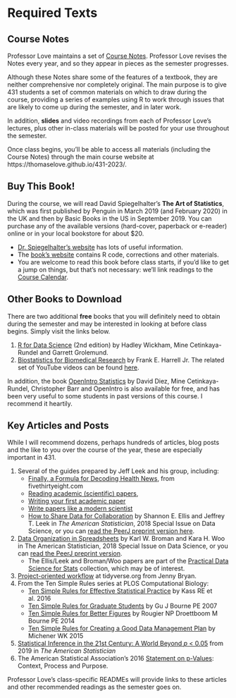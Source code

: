 # Required Texts {#sec-requiredtexts}

## Course Notes

Professor Love maintains a set of [Course Notes](https://thomaselove.github.io/431-notes/). Professor Love revises the Notes every year, and so they appear in pieces as the semester progresses.

Although these Notes share some of the features of a textbook, they are neither comprehensive nor completely original. The main purpose is to give 431 students a set of common materials on which to draw during the course, providing a series of examples using R to work through issues that are likely to come up during the semester, and in later work. 

In addition, **slides** and video recordings from each of Professor Love's lectures, plus other in-class materials will be posted for your use throughout the semester.

Once class begins, you'll be able to access all materials (including the Course Notes) through the main course website at https://thomaselove.github.io/431-2023/.

## Buy This Book!

During the course, we will read David Spiegelhalter's **The Art of Statistics**, which was first published by Penguin in March 2019 (and February 2020) in the UK and then by Basic Books in the US in September 2019. You can purchase any of the available versions (hard-cover, paperback or e-reader) online or in your local bookstore for about $20.

- [Dr. Spiegelhalter's website](http://www.statslab.cam.ac.uk/~david/) has lots of useful information.
- The [book's website](https://dspiegel29.github.io/ArtofStatistics/) contains R code, corrections and other materials.
- You are welcome to read this book before class starts, if you'd like to get a jump on things, but that's not necessary: we'll link readings to the [Course Calendar](https://thomaselove.github.io/431-2023/calendar.html).

## Other Books to Download

There are two additional **free** books that you will definitely need to obtain during the semester and may be interested in looking at before class begins. Simply visit the links below.

1. [R for Data Science](https://r4ds.hadley.nz/) (2nd edition) by Hadley Wickham, Mine Cetinkaya-Rundel and Garrett Grolemund.
2. [Biostatistics for Biomedical Research](https://hbiostat.org/bbr/) by Frank E. Harrell Jr. The related set of YouTube videos can be found [here](https://www.youtube.com/channel/UC-o_ZZ0tuFUYn8e8rf-QURA).

In addition, the book [OpenIntro Statistics](https://www.openintro.org/book/os/) by David Diez, Mine Cetinkaya-Rundel, Christopher Barr and OpenIntro is also available for free, and has been very useful to some students in past versions of this course. I recommend it heartily.

## Key Articles and Posts

While I will recommend dozens, perhaps hundreds of articles, blog posts and the like to you over the course of the year, these are especially important in 431.

1. Several of the guides prepared by Jeff Leek and his group, including:
    + [Finally, a Formula for Decoding Health News](https://fivethirtyeight.com/features/a-formula-for-decoding-health-news/), from fivethirtyeight.com
    + [Reading academic (scientific) papers](https://github.com/jtleek/readingpapers),
    + [Writing your first academic paper](https://github.com/jtleek/firstpaper)
    + [Write papers like a modern scientist](https://simplystatistics.org/posts/2016-04-21-writing/)
    + [How to Share Data for Collaboration](https://www.tandfonline.com/doi/abs/10.1080/00031305.2017.1375987) by Shannon E. Ellis and Jeffrey T. Leek in *The American Statistician*, 2018 Special Issue on Data Science, or you can [read the PeerJ preprint version here](https://peerj.com/preprints/3139/).
2. [Data Organization in Spreadsheets](https://www.tandfonline.com/doi/full/10.1080/00031305.2017.1375989) by Karl W. Broman and Kara H. Woo in The American Statistician, 2018 Special Issue on Data Science, or you can [read the PeerJ preprint version](https://peerj.com/preprints/3183/).
    + The Ellis/Leek and Broman/Woo papers are part of the [Practical Data Science for Stats](https://peerj.com/collections/50-practicaldatascistats/) collection, which may be of interest.
3. [Project-oriented workflow](https://www.tidyverse.org/articles/2017/12/workflow-vs-script/) at tidyverse.org from Jenny Bryan.
4. From the Ten Simple Rules series at PLOS Computational Biology:
    + [Ten Simple Rules for Effective Statistical Practice](http://journals.plos.org/ploscompbiol/article?id=10.1371%2Fjournal.pcbi.1004961) by Kass RE et al. 2016
    + [Ten Simple Rules for Graduate Students](http://journals.plos.org/ploscompbiol/article?id=10.1371/journal.pcbi.0030229) by Gu J Bourne PE 2007
    + [Ten Simple Rules for Better Figures](http://journals.plos.org/ploscompbiol/article?id=10.1371/journal.pcbi.1003833) by Rougier NP Droettboom M Bourne PE 2014
    + [Ten Simple Rules for Creating a Good Data Management Plan](http://journals.plos.org/ploscompbiol/article?id=10.1371/journal.pcbi.1004525) by Michener WK 2015
5. [Statistical Inference in the 21st Century: A World Beyond *p* < 0.05](https://amstat.tandfonline.com/toc/utas20/73/sup1) from 2019 in *The American Statistician*
6. The American Statistical Association's 2016 [Statement on p-Values](http://amstat.tandfonline.com/doi/full/10.1080/00031305.2016.1154108): Context, Process and Purpose.

Professor Love's class-specific READMEs will provide links to these articles and other recommended readings as the semester goes on.